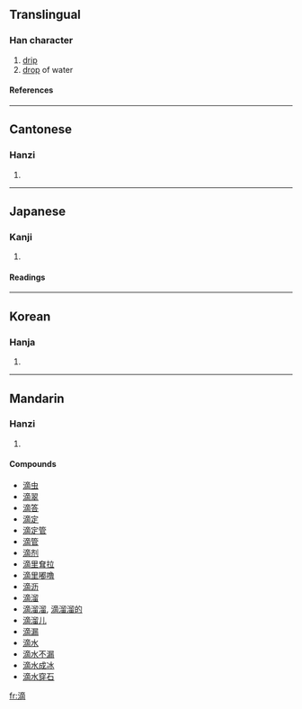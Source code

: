 ==Translingual==
===Han character===
{{Han char|rn=85|rad=水|as=11|sn=14|four=3012<sub>7</sub>|canj=水卜金月 (EYCB)}}
# [[drip]]
# [[drop]] of water
====References====
{{Han ref|kx=0644.030|dkj=18084|dj=1051.160|hdz=31729.020|uh=6EF4|ud=28404|bh=BA77|bd=47735}}

----
==Cantonese==
===Hanzi===
{{yue-hanzi|jyut=|y=dik1}}
# {{defn|Cantonese}}

----
==Japanese==
===Kanji===
{{ja-kanji|grade=c|rs=水11}}
# {{defn|Japanese}} 
====Readings====
{{ja-readings|on=[[てき]] (teki)|kun=[[したたる]] (shitataru), [[しずく]] (shizuku), [[したたり]] (shitatari)}}

----
==Korean==
===Hanja===
{{ko-hanja|hangeul=적|eumhun=|rv=jeok|mr=chŏk|y=cek}}
# {{defn|Korean}}

----
==Mandarin==
===Hanzi===
{{cmn-hanzi|pin=[[dī]] ([[di1]])|wg=ti<sup>1</sup>}}
# {{defn|Mandarin}}

====Compounds====
*[[滴虫]]
*[[滴翠]]
*[[滴答]]
*[[滴定]]
*[[滴定管]]
*[[滴管]]
*[[滴剂]]
*[[滴里耷拉]]
*[[滴里嘟噜]]
*[[滴沥]]
*[[滴溜]]
*[[滴溜溜]], [[滴溜溜的]]
*[[滴溜儿]]
*[[滴漏]]
*[[滴水]]
*[[滴水不漏]]
*[[滴水成冰]]
*[[滴水穿石]]

[[fr:滴]]